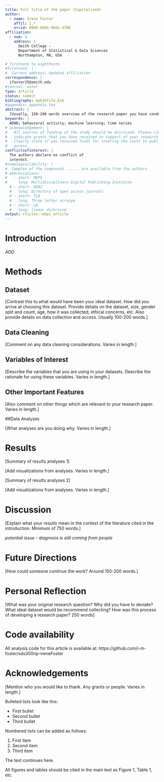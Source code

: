```yaml
---
title: Full title of the paper (Capitalized)
author:
  - name: Irene Foster
    affil: 1,*
    orcid: 0000-0001-9681-4786
affiliation:
  - num: 1
    address: |
      Smith College - 
      Department of Statistical & Data Sciences
      Northampton, MA, USA

# firstnote to eighthnote
#firstnote: |
#  Current address: Updated affiliation
correspondence: |
  ifoster25@smith.edu
#journal: water
type: article
status: submit
bibliography: mybibfile.bib
#appendix: appendix.tex
abstract: |
  [Usually, 150-200 words overview of the research paper you have conducted – includes short introduction to the research question, review to methods, review of key results, conclusion for the results in line with the research paper.] 
keywords: |
  ADHD; behavioral activity; machine learning; time series
# acknowledgement: |
#   All sources of funding of the study should be disclosed. Please clearly 
#   indicate grants that you have received in support of your research work. 
#   Clearly state if you received funds for covering the costs to publish in open 
#   access.
conflictsofinterest: |
  The authors declare no conflict of 
  interest.
#sampleavailability: |
#  Samples of the compounds ...... are available from the authors.
# abbreviations:
#   - short: MDPI
#     long: Multidisciplinary Digital Publishing Institute
  # - short: DOAJ
  #   long: Directory of open access journals
  # - short: TLA
  #   long: Three letter acronym
  # - short: LD 
  #   long: linear dichroism
output: rticles::mdpi_article
---
```


# Introduction

*ADD*

# Methods

## Dataset

[Contrast this to what would have been your ideal dataset. How did you arrive at choosing this dataset. Provide details on the dataset, size, gender split and count, age, how it was collected, ethical concerns, etc. Also provide details on data collection and access. Usually 100-200 words.]

## Data Cleaning

[Comment on any data cleaning considerations. Varies in length.]

## Variables of Interest

[Describe the variables that you are using in your datasets. Describe the rationale for using these variables. Varies in length.]

## Other Important Features

[Also comment on other things which are relevant to your research paper. Varies in length.]

##Data Analyses

[What analyses are you doing why. Varies in length.]

# Results

[Summary of results analyses 1]

[Add visualizations from analyses. Varies in length.]

[Summary of results analyses 2]

[Add visualizations from analyses. Varies in length.]

# Discussion

[Explain what your results mean in the context of the literature cited in the introduction. Minimum of 750 words.]

*potential issue - diagnosis is still coming from people*

# Future Directions

[How could someone continue the work? Around 150-200 words.]

# Personal Reflection

[What was your original research question? Why did you have to deviate? What ideal dataset would be recommend collecting? How was this process of developing a research paper? 250 words]

# Code availability

All analysis code for this article is available at: https://github.com/i-m-foster/sds300np-ireneFoster 

# Acknowledgements

[Mention who you would like to thank. Any grants or people. Varies in length.]















Bulleted lists look like this:

* First bullet
* Second bullet
* Third bullet

Numbered lists can be added as follows:

1. First item
2. Second item
3. Third item

The text continues here.

All figures and tables should be cited in the main text as Figure 1, Table 1, etc.

\begin{figure}[H]
\centering
\includegraphics[width=3 cm]{logo-mdpi}
\caption{This is a figure, Schemes follow the same formatting. If there are multiple panels, they should be listed as: (\textbf{a}) Description of what is contained in the first panel. (\textbf{b}) Description of what is contained in the second panel. Figures should be placed in the main text near to the first time they are cited. A caption on a single line should be centered.}
\end{figure}


\begin{table}[H]
\caption{This is a table caption. Tables should be placed in the main text near to the first time they are cited.}
\centering
%% \tablesize{} %% You can specify the fontsize here, e.g.  \tablesize{\footnotesize}. If commented out \small will be used.
\begin{tabular}{ccc}
\toprule
\textbf{Title 1}	& \textbf{Title 2}	& \textbf{Title 3}\\
\midrule
entry 1		& data			& data\\
entry 2		& data			& data\\
\bottomrule
\end{tabular}
\end{table}


